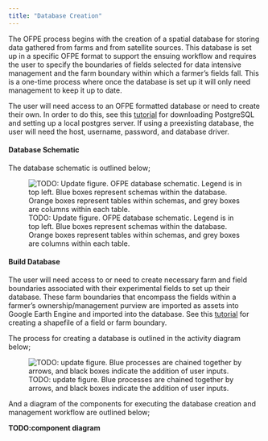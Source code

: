 ```yaml
---
title: "Database Creation"
---
```

The OFPE process begins with the creation of a spatial database for storing data gathered from farms and from satellite sources. This database is set up in  a specific OFPE format to support the ensuing workflow and requires the user to specify the boundaries of fields selected for data intensive management and the farm boundary within which a farmer's fields fall. This is a one-time process where once the database is set up it will only need management to keep it up to date.

The user will need access to an OFPE formatted database or need to create their own. In order to do this, see this [tutorial](postgres_setup.html) for downloading PostgreSQL and setting up a local postgres server. If using a preexisting database, the user will need the host, username, password, and database driver.

#### Database Schematic
The database schematic is outlined below;

![TODO: Update figure. OFPE database schematic. Legend is in top left. Blue boxes represent schemas within the database. Orange boxes represent tables within schemas, and grey boxes are columns within each table.](diagrams/ofpe_db_schema.png)

#### Build Database
The user will need access to or need to create necessary farm and field boundaries associated with their experimental fields to set up their database. These farm boundaries that encompass the fields within a farmer's ownership/management purview are imported as assets into Google Earth Engine and imported into the database. See this [tutorial](create_shp_qgis.html) for creating a shapefile of a field or farm boundary.

The process for creating a database is outlined in the activity diagram below;

![TODO: update figure. Blue processes are chained together by arrows, and black boxes indicate the addition of user inputs.](diagrams/ofpe_db_mgmt.png)

And a diagram of the components for executing the database creation and management workflow are outlined below;

**TODO:component diagram**

